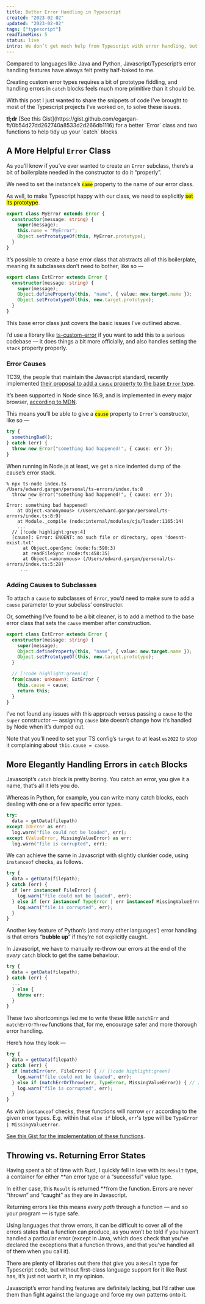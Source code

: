 ```yaml
---
title: Better Error Handling in Typescript
created: "2023-02-02"
updated: "2023-02-02"
tags: ["typescript"]
readTimeMins: 5
status: live
intro: We don’t get much help from Typescript with error handling, but there are ways we can build on its features to make things easier for ourselves.
---
```


Compared to languages like Java and Python, Javascript/Typescript’s error handling features have always felt pretty half-baked to me.

Creating custom error types requires a bit of prototype fiddling, and handling errors in `catch` blocks feels much more primitive than it should be.

With this post I just wanted to share the snippets of code I’ve brought to most of the Typescript projects I’ve worked on, to solve these issues.

<aside>
  <strong>tl;dr</strong>
  [See this Gist](https://gist.github.com/egargan-ft/0b54d27dd262740a8533d2d266db1116) for a better `Error` class and two functions to help tidy up your `catch` blocks
</aside>

## A More Helpful `Error` Class

As you’ll know if you’ve ever wanted to create an `Error` subclass, there’s a bit of boilerplate needed in the constructor to do it “properly”.

We need to set the instance’s <mark class="cyan">`name`</mark> property to the name of our error class.

As well, to make Typescript happy with our class, we need to explicitly <mark
class="purple">set its prototype</mark>.

```typescript cyan:/this.name = "MyError";/ purple:/Object.setPrototypeOf(this, MyError.prototype);/
export class MyError extends Error {
  constructor(message: string) {
    super(message);
    this.name = "MyError";
    Object.setPrototypeOf(this, MyError.prototype);
  }
}
```

It’s possible to create a base error class that abstracts all of this boilerplate, meaning its subclasses don’t need to bother, like so —

```typescript
export class ExtError extends Error {
  constructor(message: string) {
    super(message);
    Object.defineProperty(this, "name", { value: new.target.name });
    Object.setPrototypeOf(this, new.target.prototype);
  }
}
```

This base error class just covers the basic issues I’ve outlined above.

I’d use a library like [ts-custom-error](https://www.npmjs.com/package/ts-custom-error) if you want to add this to a serious codebase — it does things a bit more officially, and also handles setting the `stack` property properly.

### Error Causes

TC39, the people that maintain the Javascript standard, recently implemented [their proposal to add a `cause` property to the base `Error` type](https://github.com/tc39/proposal-error-cause).

It’s been supported in Node since 16.9, and is implemented in every major browser, [according to MDN](https://developer.mozilla.org/en-US/docs/Web/JavaScript/Reference/Global_Objects/Error/cause#browser_compatibility).

This means you’ll be able to give a <mark class="cyan">`cause`</mark> property to `Error`'s constructor, like so —

```typescript cyan:/{ cause: err }/
try {
  somethingBad();
} catch (err) {
  throw new Error("something bad happened!", { cause: err });
}
```

When running in Node.js at least, we get a nice indented dump of the cause’s error stack.

```plaintext nocopy
% npx ts-node index.ts 
/Users/edward.gargan/personal/ts-errors/index.ts:8
  throw new Error("something bad happened!", { cause: err });
        ^
Error: something bad happened!
    at Object.<anonymous> (/Users/edward.gargan/personal/ts-errors/index.ts:8:9)
    at Module._compile (node:internal/modules/cjs/loader:1165:14)
    ...
  // [!code highlight:grey:4]
  [cause]: Error: ENOENT: no such file or directory, open 'doesnt-exist.txt'
      at Object.openSync (node:fs:590:3)
      at readFileSync (node:fs:458:35)
      at Object.<anonymous> (/Users/edward.gargan/personal/ts-errors/index.ts:5:28)
     ...
```

### Adding Causes to Subclasses

To attach a `cause` to subclasses of `Error`, you’d need to make sure to add a `cause` parameter to your subclass’ constructor.

Or, something I’ve found to be a bit cleaner, is to add a method to the base error class that sets the `cause` member after construction.

```typescript
export class ExtError extends Error {
  constructor(message: string) {
    super(message);
    Object.defineProperty(this, "name", { value: new.target.name });
    Object.setPrototypeOf(this, new.target.prototype);
  }

  // [!code highlight:green:4]
  from(cause: unknown): ExtError {
    this.cause = cause;
    return this;
  }
}
```

I’ve not found any issues with this approach versus passing a `cause` to the `super` constructor — assigning `cause` late doesn’t change how it’s handled by Node when it’s dumped out.

Note that you’ll need to set your TS config’s `target` to at least `es2022` to stop it complaining about `this.cause = cause`.

## More Elegantly Handling Errors in `catch` Blocks

Javascript’s `catch` block is pretty boring. You catch an error, you give it a name, that’s all it lets you do.

Whereas in Python, for example, you can write many catch blocks, each dealing with one or a few specific error types.

```python
try:
  data = getData(filepath)
except IOError as err:
  log.warn("file could not be loaded", err);
except (ValueError, MissingValueError) as err:
  log.warn("file is corrupted", err);
```

We can achieve the same in Javascript with slightly clunkier code, using `instanceof` checks, as follows.

```typescript
try {
  data = getData(filepath);
} catch (err) {
  if (err instanceof FileError) {
    log.warn("file could not be loaded", err);
  } else if (err instanceof TypeError | err instanceof MissingValueError) {
    log.warn("file is corrupted", err);
  }
}
```

Another key feature of Python’s (and many other languages’) error handling is that errors “**bubble up**” if they’re not explicitly caught.

In Javascript, we have to manually re-throw our errors at the end of the *every* `catch` block to get the same behaviour.

```typescript
try {
  data = getData(filepath);
} catch (err) {
  ...
  } else {
    throw err;
  }
}
```

These two shortcomings led me to write these little `matchErr` and `matchErrOrThrow` functions that, for me, encourage safer and more thorough error handling.

Here’s how they look —

```typescript
try {
  data = getData(filepath)
} catch (err) {
  if (matchErr(err, FileError)) { // [!code highlight:green]
    log.warn("file could not be loaded", err);
  } else if (matchErrOrThrow(err, TypeError, MissingValueError)) { // [!code highlight:green]
    log.warn("file is corrupted", err);
  }
}
```

As with `instanceof` checks, these functions will narrow `err` according to the given error types. E.g. within that `else if` block, `err`'s type will be `TypeError | MissingValueError`.

[See this Gist for the implementation of these functions](https://gist.github.com/egargan-ft/0b54d27dd262740a8533d2d266db1116).

## Throwing vs. Returning Error States

Having spent a bit of time with Rust, I quickly fell in love with its `Result` type, a container for either **an error type or a “successful” value type.

In either case, this `Result` is returned **from the function. Errors are never “thrown” and “caught” as they are in Javascript.

Returning errors like this means *every path* through a function — and so your program — is type safe.

Using languages that throw errors, it can be difficult to cover all of the errors states that a function can produce, as you won’t be told if you haven’t handled a particular error (except in Java, which does check that you’ve declared the exceptions that a function throws, and that you’ve handled all of them when you call it).

There are plenty of libraries out there that give you a `Result` type for Typescript code, but without first-class language support for it like Rust has, it’s just not worth it, in my opinion.

Javascript’s error handling features are definitely lacking, but I’d rather use them than fight against the language and force my own patterns onto it.
